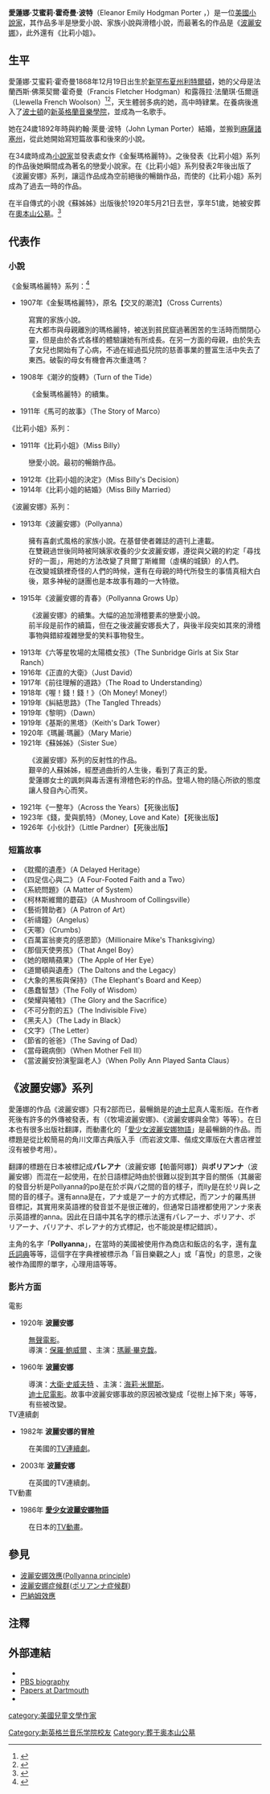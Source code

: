 {{Link style|time=2015-12-13T13:39:22+00:00}}
{{noteTA
|T=zh-cn:埃丽诺·霍奇曼·波特;zh-tw:愛蓮娜·霍奇曼·波特;zh-hk:愛蓮娜·霍奇曼·波特;
|1=zh-cn:埃丽诺;zh-tw:愛蓮娜;zh-hk:愛蓮娜;
|2=zh-cn:艾米莉;zh-tw:艾蜜莉;zh-hk:愛梅麗;
|3=zh-cn:弗朗西斯;zh-tw:法蘭西斯;zh-hk:法蘭西斯; 
}}
{{Infobox Writer
| name        = 愛蓮娜·霍奇曼·波特<br />Eleanor Hodgman Porter 
| image       = EleanorH.Porter.jpg
| imagesize   = 
| pseudonym   = Eleanor Hodgman Porter 
| birth_date  = {{birth date|1868|12|19}}
| birth_place = {{美國}}[[利特爾頓_(新罕布夏州)|利特爾頓]]
| death_date  = {{death date and age|1920|5|21|1868|12|19}}
| death_place = {{USA}}[[劍橋_(麻薩諸塞州)|劍橋]]
| occupation  = 小說家
| nationality = [[美國|美國]]
| period      = 1902年－1920年
| genre       = 
| spouse      = 約翰·萊曼·波特
| children     = 
| relatives    = 法蘭西斯·佛萊契爾·霍奇曼；露薇拉·法蘭琪·伍爾遜
}}
'''愛蓮娜·艾蜜莉·霍奇曼·波特'''（Eleanor Emily Hodgman Porter ，{{bd|1868年|12月19日|1920年|5月21日|catIdx=Eleanor Hodgman Porter}}）是一位[[美國|美國]][[小說家|小說家]]，其作品多半是戀愛小說、家族小說與滑稽小說，而最著名的作品是《[[波麗安娜|波麗安娜]]》，此外還有《比莉小姐》。

== 生平 ==
愛蓮娜·艾蜜莉·霍奇曼1868年12月19日出生於[[新罕布夏州|新罕布夏州]][[利特爾頓|利特爾頓]]，她的父母是法蘭西斯·佛萊契爾·霍奇曼（Francis Fletcher Hodgman）和露薇拉·法蘭琪·伍爾遜（Llewella French Woolson）<ref>{{Cite web |url=http://www.online-literature.com/eleanor-porter/ |title=存档副本 |accessdate=2012-08-18 |archive-date=2012-09-25 |archive-url=https://web.archive.org/web/20120925190724/http://www.online-literature.com/eleanor-porter/ |dead-url=no }}</ref><ref>{{Cite web |url=http://www.wargs.com/political/richardson.html |title=存档副本 |accessdate=2012-08-18 |archive-date=2018-07-03 |archive-url=https://web.archive.org/web/20180703220744/http://www.wargs.com/political/richardson.html |dead-url=no }}</ref>，天生體弱多病的她，高中時肄業。在養病後進入了[[波士頓|波士頓]]的[[新英格蘭音樂學院|新英格蘭音樂學院]]，並成為一名歌手。

她在24歲1892年時與約翰·萊曼·波特（John Lyman Porter）結婚，並搬到[[麻薩諸塞州|麻薩諸塞州]]，從此她開始寫短篇故事和後來的小說。

在34歲時成為[[小說家|小說家]]並發表處女作《金髮瑪格麗特》。之後發表《比莉小姐》系列的作品後她瞬間成為著名的戀愛小說家。在《比莉小姐》系列發表2年後出版了《波麗安娜》系列，讓這作品成為空前絕後的暢銷作品，而使的《比莉小姐》系列成為了過去一時的作品。

在半自傳式的小說《蘇姊姊》出版後於1920年5月21日去世，享年51歲，她被安葬在[[奧本山公墓|奧本山公墓]]。<ref>{{cite news |author= |coauthors= |title=Funeral Tuesday Of Eleanor H. Porter |url=http://pqasb.pqarchiver.com/boston/access/719115602.html?dids=719115602:719115602&FMT=ABS&FMTS=ABS:AI&date=May+23%2C+1920&author=&pub=Boston+Daily+Globe&desc=FUNERAL+TUESDAY+OF+ELEANOR+H.+PORTER&pqatl=google |quote=The funeral of Mrs. Eleanor H. Porter, famous as the author of stories of happy children, of which the "Pollyanna" stories are the best known, will be held Tuesday afternoon at 2.30 from her home, 33 Washington ave, Cambridge. |newspaper=[[Boston_Globe|Boston Globe]] |date=May 23, 1920 |accessdate=2011-05-11 |archive-date=2012-11-06 |archive-url=https://web.archive.org/web/20121106172623/http://pqasb.pqarchiver.com/boston/access/719115602.html?dids=719115602:719115602&FMT=ABS&FMTS=ABS:AI&date=May+23,+1920&author=&pub=Boston+Daily+Globe&desc=FUNERAL+TUESDAY+OF+ELEANOR+H.+PORTER&pqatl=google |dead-url=no }}</ref>

== 代表作 ==
=== 小說 ===
《金髮瑪格麗特》系列：<ref>{{cite book  | last = Burt  | first = Daniel S.  | authorlink =   | coauthors =   | title = The chronology of American literature: America's literary achievements from the colonial era to modern times  | publisher = Houghton Mifflin Harcourt  | date = 2004  | location =   | page = 321, 328, 339  | url = http://books.google.com/books?id=VQ0fgo5v6e0C&client=firefox-a  | doi = 
  | id =   | isbn = 9780618168217}}</ref>
* 1907年《金髮瑪格麗特》，原名【交叉的潮流】（Cross Currents）
:寫實的家族小說。
:在大都市與母親離別的瑪格麗特，被送到貧民窟過著困苦的生活時而關閉心靈，但是由於各式各樣的體驗讓她有所成長。在另一方面的母親，由於失去了女兒也開始有了心病，不過在經過孤兒院的慈善事業的豐富生活中失去了東西。破裂的母女有機會再次重逢嗎？
* 1908年《潮汐的旋轉》（Turn of the Tide）
:《金髮瑪格麗特》的續集。
* 1911年《馬可的故事》（The Story of Marco）
《比莉小姐》系列：
* 1911年《比莉小姐》（Miss Billy）
:戀愛小說。最初的暢銷作品。
* 1912年《比莉小姐的決定》（Miss Billy's Decision）
* 1914年《比莉小姐的結婚》（Miss Billy Married）
《波麗安娜》系列：
* 1913年《波麗安娜》（Pollyanna）
:擁有喜劇式風格的家族小說。在基督使者雜誌的週刊上連載。
:在雙親過世後同時被阿姨家收養的少女波麗安娜，遵從與父親的約定「尋找好的一面」，用她的方法改變了貝爾丁斯維爾（虛構的城鎮）的人們。
:在改變城鎮裡奇怪的人們的時候，還有在母親的時代所發生的事情真相大白後，眾多神秘的謎團也是本故事有趣的一大特徵。
* 1915年《波麗安娜的青春》（Pollyanna Grows Up）
:《波麗安娜》的續集。大幅的追加滑稽要素的戀愛小說。
:前半段是前作的續篇，但在之後波麗安娜長大了，與後半段突如其來的滑稽事物與錯綜複雜戀愛的笑料事物發生。
* 1913年《六等星牧場的太陽橋女孩》（The Sunbridge Girls at Six Star Ranch）
* 1916年《正直的大衛》（Just David）
* 1917年《前往理解的道路》（The Road to Understanding）
* 1918年《喔！錢！錢！》（Oh Money! Money!）
* 1919年《糾結思路》（The Tangled Threads）
* 1919年《黎明》（Dawn）
* 1919年《基斯的黑塔》（Keith's Dark Tower）
* 1920年《瑪麗·瑪麗》（Mary Marie）
* 1921年《蘇姊姊》（Sister Sue）
:《波麗安娜》系列的反射性的作品。
:艱辛的人蘇姊姊，經歷過曲折的人生後，看到了真正的愛。
:愛蓮娜女士的諷刺與毒舌還有滑稽色彩的作品。登場人物的隨心所欲的態度讓人發自內心而笑。
* 1921年《一整年》（Across the Years）【死後出版】
* 1923年《錢，愛與凱特》（Money, Love and Kate）【死後出版】
* 1926年《小伙計》（Little Pardner）【死後出版】

=== 短篇故事 ===
*《耽擱的遺產》（A Delayed Heritage）
*《四足信心與二》（A Four-Footed Faith and a Two）
*《系統問題》（A Matter of System）
*《柯林斯維爾的蘑菇》（A Mushroom of Collingsville）
*《藝術贊助者》（A Patron of Art）
*《祈禱鐘》（Angelus）
*《天哪》（Crumbs）
*《百萬富翁麥克的感恩節》（Millionaire Mike's Thanksgiving）
*《那個天使男孩》（That Angel Boy）
*《她的眼睛蘋果》（The Apple of Her Eye）
*《道爾頓與遺產》（The Daltons and the Legacy）
*《大象的黑板與保持》（The Elephant's Board and Keep）
*《愚蠢智慧》（The Folly of Wisdom）
*《榮耀與犧牲》（The Glory and the Sacrifice）
*《不可分割的五》（The Indivisible Five）
*《黑夫人》（The Lady in Black）
*《文字》（The Letter）
*《節省的爸爸》（The Saving of Dad）
*《當母親病倒》（When Mother Fell Ill）
*《當波麗安扮演聖誕老人》（When Polly Ann Played Santa Claus）

== 《波麗安娜》系列 ==
愛蓮娜的作品《波麗安娜》只有2部而已，最暢銷是的[[迪士尼|迪士尼]]真人電影版。在作者死後有許多的外傳被發表，有（《牧場波麗安娜》、《波麗安娜與金幣》等等）。在日本也有很多出版社翻譯，而動畫化的「[[愛少女波麗安娜物語|愛少女波麗安娜物語]]」是最暢銷的作品。而標題是從比較簡易的角川文庫古典版入手（而岩波文庫、偕成文庫版在大書店裡並沒有被參考用）。

翻譯的標題在日本被標記成'''パレアナ'''（波麗安娜【帕蕾阿娜】）與'''ポリアンナ'''（波麗安娜）而混在一起使用，在於日語標記時由於很難以捉到其字音的關係（其嚴密的發音分析是Pollyanna的po是在於ポ與パ之間的音的樣子，而lly是在於リ與レ之間的音的樣子。還有anna是在，アナ或是アーナ的方式標記，而アンナ的羅馬拼音標記，其實用來英語裡的發音並不是很正確的，但通常日語裡都使用アンナ來表示英語裡的anna。因此在日語中其名字的標示法還有パレアーナ、ポリアナ、ポリアーナ、パリアナ、ポレアナ的方式標記，也不能說是標記錯誤）。

主角的名字「'''Pollyanna'''」，在當時的美國被使用作為商店和飯店的名字，還有[[梅里亞姆-韋伯斯特|韋氏詞典]]等等，這個字在字典裡被標示為「盲目樂觀之人」或「喜悅」的意思，之後被作為國際的單字，心理用語等等。

=== 影片方面 ===
;電影
*1920年 '''波麗安娜'''
:[[无声电影|無聲電影]]。
:導演：[[保羅·鮑威爾|保羅·鮑威爾]] 、主演：[[瑪麗·畢克馥|瑪麗·畢克馥]]。
*1960年 '''波麗安娜'''
:導演：[[大衛·史威夫特|大衛·史威夫特]] 、主演：[[海莉·米爾斯|海莉·米爾斯]]。
:[[華特迪士尼影片|迪士尼電影]]。故事中波麗安娜事故的原因被改變成「從樹上掉下來」等等，有些被改變。
;TV連續劇
*1982年 '''波麗安娜的冒險'''
:在美國的[[电视剧|TV連續劇]]。
*2003年 '''波麗安娜'''
:在英國的TV連續劇。
;TV動畫
*1986年 '''[[愛少女波麗安娜物語|愛少女波麗安娜物語]]'''
:在日本的[[電視動畫|TV動畫]]。

== 參見 ==
*[[波麗安娜效應|波麗安娜效應]]([[:en:Pollyanna_principle|Pollyanna principle]])
*[[波麗安娜症候群|波麗安娜症候群]]([[:ja:ポリアンナ症候群|ポリアンナ症候群]])
*[[巴納姆效應|巴納姆效應]]

== 注釋 ==
{{reflist}}

== 外部連結 ==
* {{gutenberg author| id=Eleanor+H.+Porter | name=Eleanor H. Porter}}
*[http://www.pbs.org/wgbh/masterpiece/pollyanna/forever_porter.html PBS biography] {{Wayback|url=http://www.pbs.org/wgbh/masterpiece/pollyanna/forever_porter.html |date=20090918164104 }}
*[http://ead.dartmouth.edu/html/ms796.html Papers at Dartmouth] {{Wayback|url=http://ead.dartmouth.edu/html/ms796.html |date=20100711150634 }}
*{{imdb_name|id=0692108|name=Eleanor H. Porter}}

{{Authority control}}
{{DEFAULTSORT:Porter, Eleanor H.}}
[[category:美國兒童文學作家|category:美國兒童文學作家]]
[[Category:新英格兰音乐学院校友|Category:新英格兰音乐学院校友]]
[[Category:葬于奥本山公墓|Category:葬于奥本山公墓]]